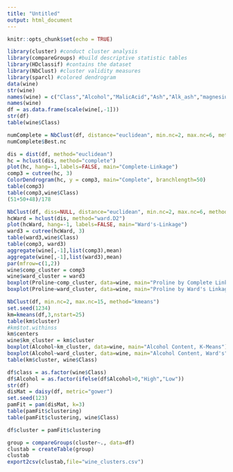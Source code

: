 ```yaml
---
title: "Untitled"
output: html_document
---
```


```r
knitr::opts_chunk$set(echo = TRUE)
```

```r
library(cluster) #conduct cluster analysis
library(compareGroups) #build descriptive statistic tables
library(HDclassif) #contains the dataset
library(NbClust) #cluster validity measures
library(sparcl) #colored dendrogram
data(wine)
str(wine)
names(wine) = c("Class","Alcohol","MalicAcid","Ash","Alk_ash","magnesium","T_phenols","Flavanoids","Non_flav","Proantho","C_Intensity","Hue","OD280_315","Proline")
names(wine)
df = as.data.frame(scale(wine[,-1]))
str(df)
table(wine$Class)

numComplete = NbClust(df, distance="euclidean", min.nc=2, max.nc=6, method="complete", index="all")
numComplete$Best.nc

dis = dist(df, method="euclidean")
hc = hclust(dis, method="complete")
plot(hc, hang=-1,labels=FALSE, main="Complete-Linkage")
comp3 = cutree(hc, 3)
ColorDendrogram(hc, y = comp3, main="Complete", branchlength=50)
table(comp3)
table(comp3,wine$Class)
(51+50+48)/178

NbClust(df, diss=NULL, distance="euclidean", min.nc=2, max.nc=6, method="ward.D2", index="all")
hcWard = hclust(dis, method="ward.D2")
plot(hcWard, hang=-1, labels=FALSE, main="Ward's-Linkage")
ward3 = cutree(hcWard, 3)
table(ward3,wine$Class)              
table(comp3, ward3)
aggregate(wine[,-1],list(comp3),mean)
aggregate(wine[,-1],list(ward3),mean)
par(mfrow=c(1,2))
wine$comp_cluster = comp3
wine$ward_cluster = ward3
boxplot(Proline~comp_cluster, data=wine, main="Proline by Complete Linkage")
boxplot(Proline~ward_cluster, data=wine, main="Proline by Ward's Linkage")

NbClust(df, min.nc=2, max.nc=15, method="kmeans")
set.seed(1234)
km=kmeans(df,3,nstart=25)
table(km$cluster)
#km$tot.withinss
km$centers
wine$km_cluster = km$cluster
boxplot(Alcohol~km_cluster, data=wine, main="Alcohol Content, K-Means")
boxplot(Alcohol~ward_cluster, data=wine, main="Alcohol Content, Ward's")
table(km$cluster, wine$Class)

df$class = as.factor(wine$Class)
df$Alcohol = as.factor(ifelse(df$Alcohol>0,"High","Low"))
str(df)
disMat = daisy(df, metric="gower")  
set.seed(123)
pamFit = pam(disMat, k=3)
table(pamFit$clustering)
table(pamFit$clustering, wine$Class)

df$cluster = pamFit$clustering

group = compareGroups(cluster~., data=df) 
clustab = createTable(group) 
clustab
export2csv(clustab,file="wine_clusters.csv")

```

